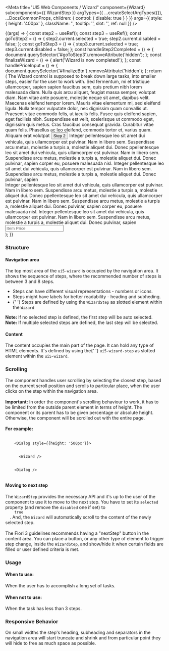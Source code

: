 
<Meta
  title="UI5 Web Components / Wizard"
  component={Wizard}
  subcomponents={{ WizardStep }}
  argTypes={{
    ...createSelectArgTypes({}),
    ...DocsCommonProps,
    children: { control: { disable: true } }
  }}
  args={{
    style: {
      height: '400px'
    },
    className: '',
    tooltip: '',
    slot: '',
    ref: null
  }}
/>

<DocsHeader />

<Canvas>
  <Story name="Default">
    {(args) => {
      const step2 = useRef();
      const step3 = useRef();
      const goToStep2 = () => {
        step2.current.selected = true;
        step2.current.disabled = false;
      };
      const goToStep3 = () => {
        step3.current.selected = true;
        step3.current.disabled = false;
      };
      const handleStep2Completed = () => {
        document.querySelector('#goToStep3').removeAttribute('hidden');
      };
      const finalizeWizard = () => {
        alert('Wizard is now completed!');
      };
      const handlePriceInput = () => {
        document.querySelector('#finalizeBtn').removeAttribute('hidden');
      };
      return (
        <Wizard {...args}>
          <WizardStep icon="product" heading="Product Type" selected>
            <Title>1. Product Type</Title>
            <MessageStrip type={MessageStripType.Information}>
              The Wizard control is supposed to break down large tasks, into smaller steps, easier for the user to work
              with.
            </MessageStrip>
            <Label wrap>
              Sed fermentum, mi et tristique ullamcorper, sapien sapien faucibus sem, quis pretium nibh lorem malesuada
              diam. Nulla quis arcu aliquet, feugiat massa semper, volutpat diam. Nam vitae ante posuere, molestie neque
              sit amet, dapibus velit. Maecenas eleifend tempor lorem. Mauris vitae elementum mi, sed eleifend ligula.
              Nulla tempor vulputate dolor, nec dignissim quam convallis ut. Praesent vitae commodo felis, ut iaculis
              felis. Fusce quis eleifend sapien, eget facilisis nibh. Suspendisse est velit, scelerisque ut commodo
              eget, dignissim quis metus. Cras faucibus consequat gravida. Curabitur vitae quam felis. Phasellus ac leo
              eleifend, commodo tortor et, varius quam. Aliquam erat volutpat
            </Label>
            <Button design={ButtonDesign.Emphasized} onClick={goToStep2}>
              Step 2
            </Button>
          </WizardStep>
          <WizardStep icon="hint" heading="Product Information" disabled ref={step2}>
            <Title>2. Product Information</Title>
            <Label wrap>
              Integer pellentesque leo sit amet dui vehicula, quis ullamcorper est pulvinar. Nam in libero sem.
              Suspendisse arcu metus, molestie a turpis a, molestie aliquet dui. Donec ppellentesque leo sit amet dui
              vehicula, quis ullamcorper est pulvinar. Nam in libero sem. Suspendisse arcu metus, molestie a turpis a,
              molestie aliquet dui. Donec pulvinar, sapien corper eu, posuere malesuada nisl. Integer pellentesque leo
              sit amet dui vehicula, quis ullamcorper est pulvinar. Nam in libero sem. Suspendisse arcu metus, molestie
              a turpis a, molestie aliquet dui. Donec pulvinar, sapien
            </Label>
            <CheckBox onChange={handleStep2Completed} text="Step Completed" />
            <br />
            <Button id="goToStep3" design={ButtonDesign.Emphasized} onClick={goToStep3} hidden>
              Step 3
            </Button>
          </WizardStep>
          <WizardStep icon="lead" heading="Pricing" disabled ref={step3}>
            <Title>4. Pricing</Title>
            <Label wrap>
              Integer pellentesque leo sit amet dui vehicula, quis ullamcorper est pulvinar. Nam in libero sem.
              Suspendisse arcu metus, molestie a turpis a, molestie aliquet dui. Donec ppellentesque leo sit amet dui
              vehicula, quis ullamcorper est pulvinar. Nam in libero sem. Suspendisse arcu metus, molestie a turpis a,
              molestie aliquet dui. Donec pulvinar, sapien corper eu, posuere malesuada nisl. Integer pellentesque leo
              sit amet dui vehicula, quis ullamcorper est pulvinar. Nam in libero sem. Suspendisse arcu metus, molestie
              a turpis a, molestie aliquet dui. Donec pulvinar, sapien
            </Label>
            <Input placeholder="Item Price" onInput={handlePriceInput} />
            <br />
            <Button design={ButtonDesign.Emphasized} onClick={finalizeWizard} hidden id="finalizeBtn">
              Finalize
            </Button>
          </WizardStep>
        </Wizard>
      );
    }}
  </Story>
</Canvas>

<ArgsTable story="." />
<div style={{ fontFamily: 'var(--sapFontFamily)', fontSize: 'var(--sapFontSize)', color: 'var(--sapTextColor)' }}>
  <h3>Structure</h3>
  <h4>Navigation area</h4>
  The top most area of the <code>ui5-wizard</code> is occupied by the navigation area. It shows the sequence of steps,
  where the recommended number of steps is between 3 and 8 steps.
  <ul>
    <li>Steps can have different visual representations - numbers or icons.</li>
    <li> Steps might have labels for better readability - heading and subheding.</li>
    <li>
      {' '}
      Steps are defined by using the <code>WizardStep</code> as slotted element within the <code>Wizard</code>
    </li>
  </ul>
  <b>Note:</b> If no selected step is defined, the first step will be auto selected. <br /> <b>Note:</b> If multiple
  selected steps are defined, the last step will be selected.
  <h4>Content</h4>
  The content occupies the main part of the page. It can hold any type of HTML elements. It's defined by using the{' '}
  <code>ui5-wizard-step</code> as slotted element within the <code>ui5-wizard</code>.<h3>Scrolling</h3>
  The component handles user scrolling by selecting the closest step, based on the current scroll position and scrolls to
  particular place, when the user clicks on the step within the navigation area. <br />
  <br />
  <b>Important:</b>
  In order the component's scrolling behaviour to work, it has to be limited from the outside parent element in terms of
  height. The component or its parent has to be given percentage or absolute height. Otherwise, the component will be
  scrolled out with the entire page. <br />
  <br />
  <b>For example:</b>
  <br />
  <br />
  <code>
    &lt;Dialog style=&#123;&#123;height: '500px'&#125;&#125;&gt;
    <br />
    &nbsp;&nbsp;&lt;Wizard /&gt;
    <br />
    &lt;Dialog /&gt;
  </code>
  <h4>Moving to next step</h4>
  The <code>WizardStep</code> provides the necessary API and it's up to the user of the component to use it to move to the
  next step. You have to set its <code>selected</code> property (and remove the <code>disabled</code> one if set) to <code>
    true
  </code>. And, the <code>Wizard</code> will automatically scroll to the content of the newly selected step. <br />
  <br />
  The Fiori 3 guidelines recommends having a "nextStep" button in the content area. You can place a button, or any other
  type of element to trigger step change, inside the <code>WizardStep</code>, and show/hide it when certain fields are filled
  or user defined criteria is met.
  <h3>Usage</h3>
  <h4>When to use:</h4>
  When the user has to accomplish a long set of tasks.
  <h4>When not to use:</h4>
  When the task has less than 3 steps.
  <h3>Responsive Behavior</h3>
  On small widths the step's heading, subheading and separators in the navigation area will start truncate and shrink
  and from particular point they will hide to free as much space as possible.
</div>
